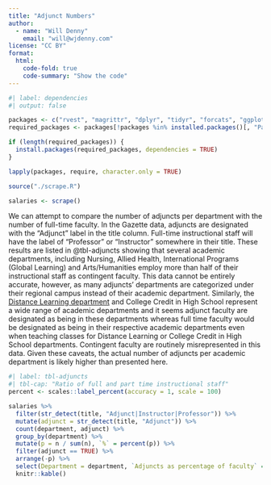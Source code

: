 ```yaml
---
title: "Adjunct Numbers"
author: 
  - name: "Will Denny"
    email: "will@wjdenny.com"
license: "CC BY"
format:
  html:
    code-fold: true
    code-summary: "Show the code"
---
```

```r
#| label: dependencies
#| output: false

packages <- c("rvest", "magrittr", "dplyr", "tidyr", "forcats", "ggplot2", "stringr")
required_packages <- packages[!packages %in% installed.packages()[, "Package"]]

if (length(required_packages)) {
  install.packages(required_packages, dependencies = TRUE)
}

lapply(packages, require, character.only = TRUE)

source("./scrape.R")

salaries <- scrape()
```

We can attempt to compare the number of adjuncts per department with the number of full-time faculty. In the Gazette data, adjuncts are designated with the "Adjunct" label in the title column. Full-time instructional staff will have the label of "Professor" or "Instructor" somewhere in their title. These results are listed in @tbl-adjuncts showing that several academic departments, including Nursing, Allied Health, International Programs (Global Learning) and Arts/Humanities employ more than half of their instructional staff as contingent faculty. This data cannot be entirely accurate, however, as many adjuncts' departments are categorized under their regional campus instead of their academic department. Similarly, the [Distance Learning department](https://www.kirkwood.edu/about-us/faculty-leadership/academic-departments/academic-innovation-strategy-design/index) and College Credit in High School represent a wide range of academic departments and it seems adjunct faculty are designated as being in these departments whereas full time faculty would be designated as being in their respective academic departments even when teaching classes for Distance Learning or College Credit in High School departments. Contingent faculty are routinely misrepresented in this data. Given these caveats, the actual number of adjuncts per academic department is likely higher than presented here.

```r
#| label: tbl-adjuncts
#| tbl-cap: "Ratio of full and part time instructional staff"
percent <- scales::label_percent(accuracy = 1, scale = 100)

salaries %>%
  filter(str_detect(title, "Adjunct|Instructor|Professor")) %>%
  mutate(adjunct = str_detect(title, "Adjunct")) %>%
  count(department, adjunct) %>%
  group_by(department) %>%
  mutate(p = n / sum(n), `%` = percent(p)) %>%
  filter(adjunct == TRUE) %>%
  arrange(-p) %>%
  select(Department = department, `Adjuncts as percentage of faculty` = `%`, `Number of adjuncts` = n) %>%
  knitr::kable()
  

```